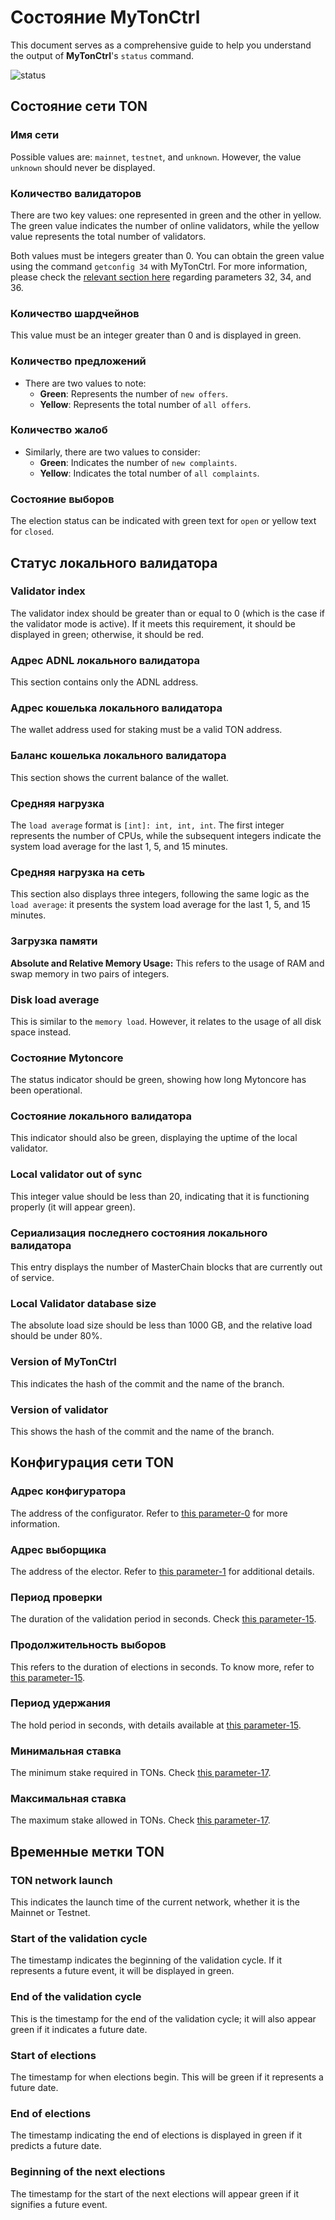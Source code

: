 
# Состояние MyTonCtrl

This document serves as a comprehensive guide to help you understand the output of **MyTonCtrl**'s `status` command.

![status](/img/docs/mytonctrl/status.png)

## Состояние сети TON

### Имя сети

Possible values are: `mainnet`, `testnet`, and `unknown`. However, the value `unknown` should never be displayed.

### Количество валидаторов

There are two key values: one represented in green and the other in yellow. The green value indicates the number of online validators, while the yellow value represents the total number of validators.

Both values must be integers greater than 0. You can obtain the green value using the command `getconfig 34` with MyTonCtrl. For more information, please check the [relevant section here](/v3/documentation/network/configs/blockchain-configs#param-32-34-and-36) regarding parameters 32, 34, and 36.

### Количество шардчейнов

This value must be an integer greater than 0 and is displayed in green.

### Количество предложений

- There are two values to note:
  - **Green**: Represents the number of `new offers`.
  - **Yellow**: Represents the total number of `all offers`.

### Количество жалоб

- Similarly, there are two values to consider:
  - **Green**: Indicates the number of `new complaints`.
  - **Yellow**: Indicates the total number of `all complaints`.

### Состояние выборов

The election status can be indicated with green text for `open` or yellow text for `closed`.

## Статус локального валидатора

### Validator index

The validator index should be greater than or equal to 0 (which is the case if the validator mode is active). If it meets this requirement, it should be displayed in green; otherwise, it should be red.

### Адрес ADNL локального валидатора

This section contains only the ADNL address.

### Адрес кошелька локального валидатора

The wallet address used for staking must be a valid TON address.

### Баланс кошелька локального валидатора

This section shows the current balance of the wallet.

### Средняя нагрузка

The `load average` format is `[int]: int, int, int`. The first integer represents the number of CPUs, while the subsequent integers indicate the system load average for the last 1, 5, and 15 minutes.

### Средняя нагрузка на сеть

This section also displays three integers, following the same logic as the `load average`: it presents the system load average for the last 1, 5, and 15 minutes.

### Загрузка памяти

**Absolute and Relative Memory Usage:** This refers to the usage of RAM and swap memory in two pairs of integers.

### Disk load average

This is similar to the `memory load`. However, it relates to the usage of all disk space instead.

### Состояние Mytoncore

The status indicator should be green, showing how long Mytoncore has been operational.

### Состояние локального валидатора

This indicator should also be green, displaying the uptime of the local validator.

### Local validator out of sync

This integer value should be less than 20, indicating that it is functioning properly (it will appear green).

### Сериализация последнего состояния локального валидатора

This entry displays the number of MasterChain blocks that are currently out of service.

### Local Validator database size

The absolute load size should be less than 1000 GB, and the relative load should be under 80%.

### Version of MyTonCtrl

This indicates the hash of the commit and the name of the branch.

### Version of validator

This shows the hash of the commit and the name of the branch.

## Конфигурация сети TON

### Адрес конфигуратора

The address of the configurator. Refer to [this parameter-0](/v3/documentation/network/configs/blockchain-configs#param-0) for more information.

### Адрес выборщика

The address of the elector. Refer to [this parameter-1](/v3/documentation/network/configs/blockchain-configs#param-1) for additional details.

### Период проверки

The duration of the validation period in seconds. Check [this parameter-15](/v3/documentation/network/configs/blockchain-configs#param-15).

### Продолжительность выборов

This refers to the duration of elections in seconds. To know more, refer to [this parameter-15](/v3/documentation/network/configs/blockchain-configs#param-15).

### Период удержания

The hold period in seconds, with details available at [this parameter-15](/v3/documentation/network/configs/blockchain-configs#param-15).

### Минимальная ставка

The minimum stake required in TONs. Check [this parameter-17](/v3/documentation/network/configs/blockchain-configs#param-17).

### Максимальная ставка

The maximum stake allowed in TONs. Check [this parameter-17](/v3/documentation/network/configs/blockchain-configs#param-17).

## Временные метки TON

### TON network launch

This indicates the launch time of the current network, whether it is the Mainnet or Testnet.

### Start of the validation cycle

The timestamp indicates the beginning of the validation cycle. If it represents a future event, it will be displayed in green.

### End of the validation cycle

This is the timestamp for the end of the validation cycle; it will also appear green if it indicates a future date.

### Start of elections

The timestamp for when elections begin. This will be green if it represents a future date.

### End of elections

The timestamp indicating the end of elections is displayed in green if it predicts a future date.

### Beginning of the next elections

The timestamp for the start of the next elections will appear green if it signifies a future event.

<Feedback />
